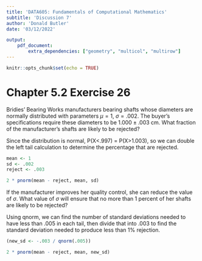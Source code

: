```yaml
---
title: 'DATA605: Fundamentals of Computational Mathematics'
subtitle: 'Discussion 7'
author: 'Donald Butler'
date: '03/12/2022'

output:
    pdf_document:
        extra_dependencies: ["geometry", "multicol", "multirow"]
---
```


```r
knitr::opts_chunk$set(echo = TRUE)
```

# Chapter 5.2 Exercise 26

Bridies' Bearing Works manufacturers bearing shafts whose diameters are normally distributed with parameters $\mu = 1$, $\sigma = .002$. The buyer's specifications require these diameters to be $1.000 \pm .003$ cm. What fraction of the manufacturer's shafts are likely to be rejected?

Since the distribution is normal, P(X<.997) = P(X>1.003), so we can double the left tail calculation to determine the percentage that are rejected.

```r
mean <- 1
sd <- .002
reject <- .003

2 * pnorm(mean - reject, mean, sd)
```

If the manufacturer improves her quality control, she can reduce the value of $\sigma$. What value of $\sigma$ will ensure that no more than 1 percent of her shafts are likely to be rejected?

Using qnorm, we can find the number of standard deviations needed to have less than .005 in each tail, then divide that into .003 to find the standard deviation needed to produce less than 1% rejection.

```r
(new_sd <- -.003 / qnorm(.005))

2 * pnorm(mean - reject, mean, new_sd)
```




